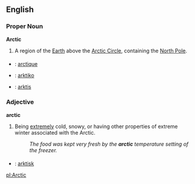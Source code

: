 ==English==

===Proper Noun===
'''Arctic'''
# A region of the [[Earth]] above the [[Arctic Circle]], containing the [[North Pole]].

===={{trans}}====
* {{fr}} : [[arctique]]
* {{io}} : [[arktiko]]
* {{sv}} : [[arktis]]

===Adjective===
'''arctic'''
# Being [[extremely]] cold, snowy, or having other properties of extreme winter associated with the Arctic.
#:''The food was kept very fresh by the '''arctic''' temperature setting of the freezer.''

===={{trans}}====
* {{sv}} : [[arktisk]]

[[pl:Arctic]]